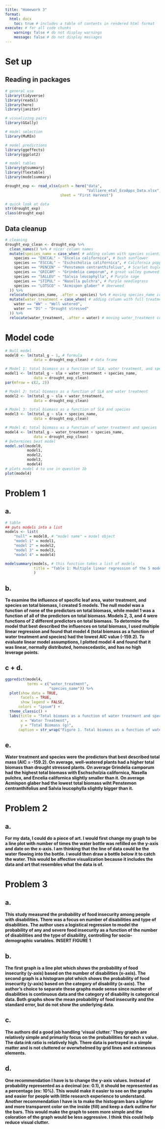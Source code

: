 ```yaml
---
title: "Homework 3"
format: 
  html: docx
    toc: true # includes a table of contents in rendered html format
execute: # for all code chunks
    warning: false # do not display warnings
    message: false # do not display messages
---
```


# Set up

## Reading in packages
```r
# general use
library(tidyverse)
library(readxl)
library(here)
library(janitor)

# visualizing pairs
library(GGally)

# model selection
library(MuMIn)

# model predictions
library(ggeffects)
library(ggplot2)

# model tables
library(gtsummary)
library(flextable)
library(modelsummary)

drought_exp <- read_xlsx(path = here("data", 
                                     "Valliere_etal_EcoApps_Data.xlsx"),
                         sheet = "First Harvest")

# quick look at data 
str(drought_exp)
class(drought_exp)
```

## Data cleanup
```r
# cleaning
drought_exp_clean <- drought_exp %>% 
  clean_names() %>% # nicer column names
  mutate(species_name = case_when( # adding column with species scientific names
    species == "ENCCAL" ~ "Encelia californica", # bush sunflower
    species == "ESCCAL" ~ "Eschscholzia californica", # California poppy
    species == "PENCEN" ~ "Penstemon centranthifolius", # Scarlet bugler
    species == "GRICAM" ~ "Grindelia camporum", # great valley gumweed
    species == "SALLEU" ~ "Salvia leucophylla", # Purple sage
    species == "STIPUL" ~ "Nasella pulchra", # Purple needlegrass
    species == "LOTSCO" ~ "Acmispon glaber" # deerweed
  )) %>% 
  relocate(species_name, .after = species) %>% # moving species_name column after species
  mutate(water_treatment = case_when( # adding column with full treatment names
    water == "WW" ~ "Well watered",
    water == "DS" ~ "Drought stressed"
  )) %>% 
  relocate(water_treatment, .after = water) # moving water_treatment column after water
```

# Model code
```r
# Null model
model0 <- lm(total_g ~ 1, # formula
             data = drought_exp_clean) # data frame

# Model 1: total biomass as a function of SLA, water treatment, and species
model1 <- lm(total_g ~ sla + water_treatment + species_name,
             data = drought_exp_clean)
par(mfrow = c(2, 2))

# Model 2: total biomass as a function of SLA and water treatment
model2 <- lm(total_g ~ sla + water_treatment,
             data = drought_exp_clean)

# Model 3: total biomass as a function of SLA and species
model3 <- lm(total_g ~ sla + species_name,
             data = drought_exp_clean)

# Model 4: total biomass as a function of water treatment and species
model4 <- lm(total_g ~ water_treatment + species_name,
             data = drought_exp_clean)
# Determines best model
model.sel(model0,
          model1, 
          model2, 
          model3,
          model4)
# plots model 4 to use in question 1b
plot(model4)

```

# Problem 1
## a. 
```r

# table
## puts models into a list
models <- list( 
    "null" = model0, # "model name" = model object
    "model 1" = model1,
    "model 2" = model2,
    "model 3" = model3,
    "model 4" = model4)

modelsummary(models, # this function takes a list of models
             title = "Table 1: Multiple linear regression of the 5 models. The rows showcase the predictors for each model. The columns show each numbered model." # table title
             ) 


```

## b.
**To examine the influence of specific leaf area, water treatment, and species on total biomass, I created 5 models. The null model was a function of none of the predictors on total biomass, while model 1 was a function of all of the predictors on total biomass. Models 2, 3, and 4 were functions of 2 different predictors on total biomass. To determine the model that best described the influences on total biomass, I used multiple linear regression and found that model 4 (total biomass as a function of water treatment and species) had the lowest AIC value (-159.2). To evaluate linear model assumptions, I plotted model 4 and found that it was linear, normally distributed, homoscedastic, and has no high leverage points.**

## c + d.
```r
ggpredict(model4, 
          terms = c("water_treatment", 
                    "species_name")) %>% 
  plot(show_data = TRUE,
       facets = TRUE,
       show_legend = FALSE,
      colors = "ipsum") +
  theme_classic() +
  labs(title = "Total biomass as a function of water treatment and species",
       x = "Water Treatment",
       y = "Total Biomass (g)",
      caption = str_wrap("Figure 1. Total biomass as a function of water treatment and species. The darkest dot represents the model prediction and the transparent dots represent the underlying data. Data source: Valliere JM, Zhang J, Sharifi MR, Rundel PW. Can we condition native plants to increase drought tolerance and improve restoration success? Ecol Appl. 2019 Apr;29(3):e01863. doi: 10.1002/eap.1863. Epub 2019 Mar 4. PMID: 30831005."))
```

## e.
**Water treatment and species were the predictors that best described total mass (AIC = -159.2). On average, well-watered plants had a higher total biomass than drought stressed plants. On average Grindelia camporum had the highest total biomass with Eschscholzia californica, Nasella pulchra, and Encelia californica slightly smaller than it. On average Acmispon glaber had the lowest total biomass wiht Penstemon centranthifolius and Salvia leucophylla slightly bigger than it.**

# Problem 2
## a.
**For my data, I could do a piece of art. I would first change my graph to be a line plot with number of times the water bottle was refilled on the y-axis and date on the x-axis. I am thinking that the line of data could be the water flowing into the bottle. I would then draw a bottle below it to catch the water. This would be affective visualization because it includes the data and art that resembles what the data is of.**

# Problem 3
## a.
**This study measured the probability of food insecurity among people with disabilities. There was a focus on number of disabilities and type of disabilities. The author uses a logistical regression to model the probability of any and severe food insecurity as a function of the number of disabilities and the type of disability, controlling for socio-demographic variables.**
**INSERT FIGURE 1**

## b. 
**The first graph is a line plot which shows the probability of food insecurity (y-axis) based on the number of disabilities (x-axis). The second graph is a  histogram plot which shows the probability of food insecurity (y-axis) based on the category of disability (x-axis). The author's choice to separate these graphs made sense since number of disabilities is continuous data and the category of disability is categorical data. Both graphs show the mean probability of food insecurity and the standard error, but do not show the underlying data.**

## c.
**The authors did a good job handling 'visual clutter.' They graphs are relatively simple and primarily focus on the probabilities for each x value. The data:ink ratio is relatively high. There data is portrayed in a simple matter and is not cluttered or overwhelmed by grid lines and extraneous elements.**

## d.
**One recommendation I have is to change the y-axis values. Instead of probability represented as a decimal (ex: 0.1), it should be represented as a percentage (ex: 10%). This would make it easier to see on the graphs and easier for people with little research experience to understand. Another recommendation I have is to make the histogram bars a lighter and more transparent color on the inside (fill) and keep a dark outline for the bars. This would make the graph to seem more simple and the coloration of the graph would be less aggressive. I think this could help reduce visual clutter.**

